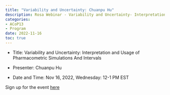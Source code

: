 ```yaml
---
title: "Variability and Uncertainty: Chuanpu Hu"
description: Rosa Webinar - Variability and Uncertainty- Interpretation and Usage of Pharmacometric Simulations And Intervals
categories: 
- ACoP13
- Program
date: 2022-11-16
toc: true
---
```


- Title:
Variability and Uncertainty: Interpretation and Usage of Pharmacometric Simulations And Intervals

- Presenter: 
Chuanpu Hu 

- Date and Time:
  Nov 16, 2022, Wednesday: 12-1 PM EST

Sign up for the event [here](https://rosaandco.com/webinars/2022/variability-and-uncertainty-interpretation-and-usage-of-pharmacometric-simulations-and-intervals){target="_blank"}
